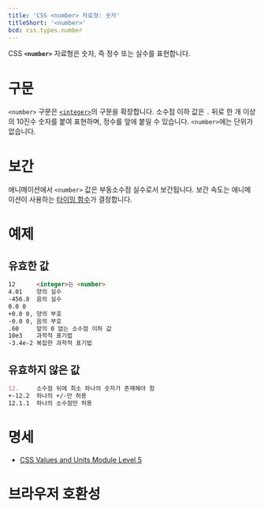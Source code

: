 ```yaml
---
title: 'CSS <number> 자료형: 숫자'
titleShort: '<number>'
bcd: css.types.number
---
```


CSS **`<number>`** 자료형은 숫자, 즉 정수 또는 실수를 표현합니다.

# 구문

`<number>` 구문은 [`<integer>`](./integer)의 구문을 확장합니다. 소수점 이하 값은 `.` 뒤로 한 개 이상의 10진수 숫자를 붙여 표현하며, 정수를 앞에 붙일 수 있습니다. `<number>`에는 단위가 없습니다.

# 보간

애니메이션에서 `<number>` 값은 부동소수점 실수로서 보간됩니다. 보간 속도는 애니메이션이 사용하는 [타이밍 함수](https://developer.mozilla.org/en-US/docs/Web/CSS/easing-function)가 결정합니다.

# 예제

## 유효한 값

```md variant=good
12      <integer>는 <number>
4.01    양의 실수
-456.8  음의 실수
0.0 0
+0.0 0, 양의 부호
-0.0 0, 음의 부호
.60     앞의 0 없는 소수점 이하 값
10e3    과학적 표기법
-3.4e-2 복잡한 과학적 표기법
```

## 유효하지 않은 값

```md variant=bad
12.     소수점 뒤에 최소 하나의 숫자가 존재해야 함
+-12.2  하나의 +/-만 허용
12.1.1  하나의 소수점만 허용
```

# 명세

- [CSS Values and Units Module Level 5](https://drafts.csswg.org/css-values/#numbers)

# 브라우저 호환성

<BrowserCompat data={props.bcd} />
